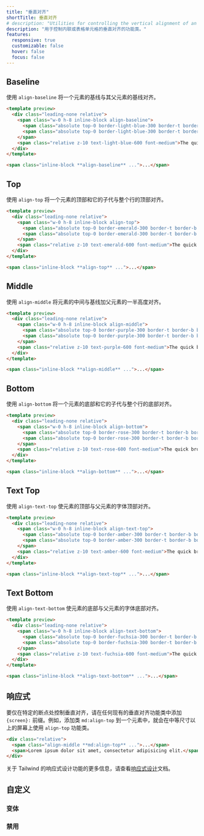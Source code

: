 ```yaml
---
title: "垂直对齐"
shortTitle: 垂直对齐
# description: "Utilities for controlling the vertical alignment of an inline or table-cell box."
description: "用于控制内联或表格单元格的垂直对齐的功能类。"
features:
  responsive: true
  customizable: false
  hover: false
  focus: false
---
```




## Baseline

<!-- Use `align-baseline` to align the baseline of an element with the baseline of its parent. -->
使用 `align-baseline` 将一个元素的基线与其父元素的基线对齐。

```html lightBlue
<template preview>
  <div class="leading-none relative">
    <span class="w-0 h-8 inline-block align-baseline">
      <span class="absolute top-0 border-light-blue-300 border-t border-b border-dashed w-full h-8"></span>
      <span class="absolute top-0 border-light-blue-300 border-t border-b border-dashed w-full h-4"></span>
    </span>
    <span class="relative z-10 text-light-blue-600 font-medium">The quick brown fox jumped over the lazy dog.</span>
  </div>
</template>

<span class="inline-block **align-baseline** ...">...</span>
```

## Top

<!-- Use `align-top` to align the top of an element and its descendants with the top of the entire line. -->
使用 `align-top` 将一个元素的顶部和它的子代与整个行的顶部对齐。

```html emerald
<template preview>
  <div class="leading-none relative">
    <span class="w-0 h-8 inline-block align-top">
      <span class="absolute top-0 border-emerald-300 border-t border-b border-dashed w-full h-8"></span>
      <span class="absolute top-0 border-emerald-300 border-t border-b border-dashed w-full h-4"></span>
    </span>
    <span class="relative z-10 text-emerald-600 font-medium">The quick brown fox jumped over the lazy dog.</span>
  </div>
</template>

<span class="inline-block **align-top** ...">...</span>
```

## Middle

<!-- Use `align-middle` to align the middle of an element with the baseline plus half the x-height of the parent. -->
使用 `align-middle` 将元素的中间与基线加父元素的一半高度对齐。

```html purple
<template preview>
  <div class="leading-none relative">
    <span class="w-0 h-8 inline-block align-middle">
      <span class="absolute top-0 border-purple-300 border-t border-b border-dashed w-full h-8"></span>
      <span class="absolute top-0 border-purple-300 border-t border-b border-dashed w-full h-4"></span>
    </span>
    <span class="relative z-10 text-purple-600 font-medium">The quick brown fox jumped over the lazy dog.</span>
  </div>
</template>

<span class="inline-block **align-middle** ...">...</span>
```

## Bottom

<!-- Use `align-bottom` to align the bottom of an element and its descendants with the bottom of the entire line. -->
使用 `align-bottom` 将一个元素的底部和它的子代与整个行的底部对齐。

```html rose
<template preview>
  <div class="leading-none relative">
    <span class="w-0 h-8 inline-block align-bottom">
      <span class="absolute top-0 border-rose-300 border-t border-b border-dashed w-full h-8"></span>
      <span class="absolute top-0 border-rose-300 border-t border-b border-dashed w-full h-4"></span>
    </span>
    <span class="relative z-10 text-rose-600 font-medium">The quick brown fox jumped over the lazy dog.</span>
  </div>
</template>

<span class="inline-block **align-bottom** ...">...</span>
```

## Text Top

<!-- Use `align-text-top` to align the top of an element with the top of the parent element's font. -->
使用 `align-text-top` 使元素的顶部与父元素的字体顶部对齐。

```html amber
<template preview>
  <div class="leading-none relative">
    <span class="w-0 h-8 inline-block align-text-top">
      <span class="absolute top-0 border-amber-300 border-t border-b border-dashed w-full h-8"></span>
      <span class="absolute top-0 border-amber-300 border-t border-b border-dashed w-full h-4"></span>
    </span>
    <span class="relative z-10 text-amber-600 font-medium">The quick brown fox jumped over the lazy dog.</span>
  </div>
</template>

<span class="inline-block **align-text-top** ...">...</span>
```

## Text Bottom

<!-- Use `align-text-bottom` to align the bottom of an element with the bottom of the parent element's font. -->
使用 `align-text-bottom` 使元素的底部与父元素的字体底部对齐。

```html fuchsia
<template preview>
  <div class="leading-none relative">
    <span class="w-0 h-8 inline-block align-text-bottom">
      <span class="absolute top-0 border-fuchsia-300 border-t border-b border-dashed w-full h-8"></span>
      <span class="absolute top-0 border-fuchsia-300 border-t border-b border-dashed w-full h-4"></span>
    </span>
    <span class="relative z-10 text-fuchsia-600 font-medium">The quick brown fox jumped over the lazy dog.</span>
  </div>
</template>

<span class="inline-block **align-text-bottom** ...">...</span>
```

<!-- ## Responsive -->
## 响应式
<!-- To control the vertical alignment only at a specific breakpoint, add a `{screen}:` prefix to any existing vertical align utility. For example, adding the class `md:align-top` to an element would apply the `align-top` utility at medium screen sizes and above. -->
要仅在特定的断点处控制垂直对齐，请在任何现有的垂直对齐功能类中添加 `{screen}:` 前缀。例如，添加类 `md:align-top` 到一个元素中，就会在中等尺寸以上的屏幕上使用 `align-top` 功能类。

```html
<div class="relative">
  <span class="align-middle **md:align-top** ...">...</span>
  <span>Lorem ipsum dolor sit amet, consectetur adipisicing elit.</span>
</div>
```

<!-- For more information about Tailwind's responsive design features, check out the [Responsive Design](/docs/responsive-design) documentation. -->
关于 Tailwind 的响应式设计功能的更多信息，请查看[响应式设计](/docs/responsive-design)文档。

<!-- ## Customizing -->
## 自定义 

<!-- ### Variants -->
### 变体 

<Variants plugin="verticalAlign" name="vertical-alignment" />

<!-- ### Disabling -->
### 禁用 

<Disabling plugin="verticalAlign" name="vertical-alignment" />

